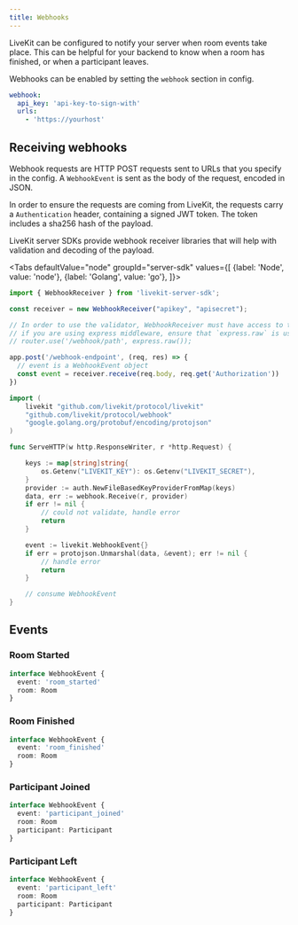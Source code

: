 ```yaml
---
title: Webhooks
---
```


LiveKit can be configured to notify your server when room events take place. This can be helpful for your backend to know when a room has finished, or when a participant leaves.

Webhooks can be enabled by setting the `webhook` section in config.

```yaml
webhook:
  api_key: 'api-key-to-sign-with'
  urls:
    - 'https://yourhost'
```

## Receiving webhooks

Webhook requests are HTTP POST requests sent to URLs that you specify in the config. A `WebhookEvent` is sent as the body of the request, encoded in JSON.

In order to ensure the requests are coming from LiveKit, the requests carry a `Authentication` header, containing a signed JWT token. The token includes a sha256 hash of the payload.

LiveKit server SDKs provide webhook receiver libraries that will help with validation and decoding of the payload.

<Tabs
    defaultValue="node"
    groupId="server-sdk"
    values={[
        {label: 'Node', value: 'node'},
        {label: 'Golang', value: 'go'},
    ]}>
  <TabItem value="node">

```typescript title="TypeScript"
import { WebhookReceiver } from 'livekit-server-sdk';

const receiver = new WebhookReceiver("apikey", "apisecret");

// In order to use the validator, WebhookReceiver must have access to the raw POSTed string (instead of a parsed JSON object)
// if you are using express middleware, ensure that `express.raw` is used for the webhook endpoint
// router.use('/webhook/path', express.raw());

app.post('/webhook-endpoint', (req, res) => {
  // event is a WebhookEvent object
  const event = receiver.receive(req.body, req.get('Authorization'))
})
```

  </TabItem>

  <TabItem value="go">

```go title="Go"
import (
	livekit "github.com/livekit/protocol/livekit"
	"github.com/livekit/protocol/webhook"
	"google.golang.org/protobuf/encoding/protojson"
)

func ServeHTTP(w http.ResponseWriter, r *http.Request) {

	keys := map[string]string{
		os.Getenv("LIVEKIT_KEY"): os.Getenv("LIVEKIT_SECRET"),
	}
	provider := auth.NewFileBasedKeyProviderFromMap(keys)
	data, err := webhook.Receive(r, provider)
	if err != nil {
		// could not validate, handle error
		return
	}

	event := livekit.WebhookEvent{}
	if err = protojson.Unmarshal(data, &event); err != nil {
		// handle error
		return
	}

	// consume WebhookEvent
}
```

  </TabItem>

</Tabs>

## Events

### Room Started

```typescript
interface WebhookEvent {
  event: 'room_started'
  room: Room
}
```

### Room Finished

```typescript
interface WebhookEvent {
  event: 'room_finished'
  room: Room
}
```

### Participant Joined

```typescript
interface WebhookEvent {
  event: 'participant_joined'
  room: Room
  participant: Participant
}
```

### Participant Left

```typescript
interface WebhookEvent {
  event: 'participant_left'
  room: Room
  participant: Participant
}
```
